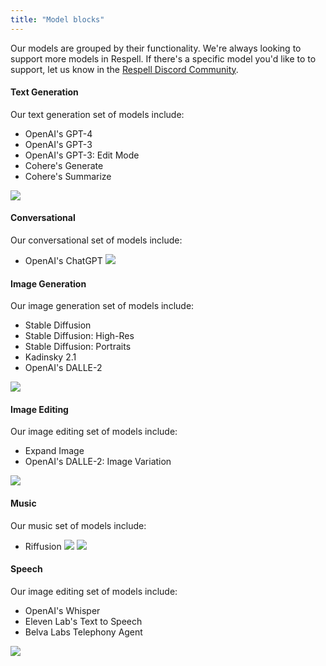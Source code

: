 ```yaml
---
title: "Model blocks"
---
```


Our models are grouped by their functionality. We're always looking to support more models in Respell. If there's a specific model you'd like to to support, let us know in the [Respell Discord Community](https://discord.gg/HTrvVTJT).

#### Text Generation

Our text generation set of models include:

* OpenAI's GPT-4
* OpenAI's GPT-3
* OpenAI's GPT-3: Edit Mode
* Cohere's Generate
* Cohere's Summarize

![](/images/ea87351-image.png)

#### Conversational

Our conversational set of models include:

* OpenAI's ChatGPT
![](/images/30f8701-image.png) 

#### Image Generation

Our image generation set of models include:

* Stable Diffusion
* Stable Diffusion: High-Res
* Stable Diffusion: Portraits
* Kadinsky 2.1
* OpenAI's DALLE-2

![](/images/a556039-image.png)

#### Image Editing

Our image editing set of models include:

* Expand Image
* OpenAI's DALLE-2: Image Variation

![](/images/4ab90d1-image.png)

#### Music

Our music set of models include:

* Riffusion
![](/images/1733b93-image.png) ![](/images/3d4aafb-image.png) 

#### Speech

Our image editing set of models include:

* OpenAI's Whisper
* Eleven Lab's Text to Speech
* Belva Labs Telephony Agent

![](/images/5d22f6b-image.png)